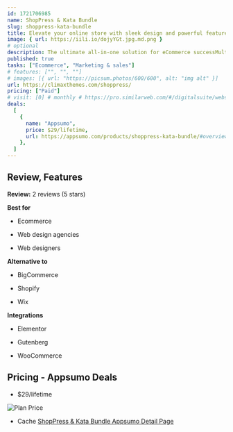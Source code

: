 ```yaml
---
id: 1721706985
name: ShopPress & Kata Bundle
slug: shoppress-kata-bundle
title: Elevate your online store with sleek design and powerful features
image: { url: https://iili.io/dojyYGt.jpg.md.png }
# optional
description: The ultimate all-in-one solution for eCommerce successMulti-purpose WordPress theme with 120+ starter websites. Design & customize WooCommerce pages with Elementor page builderAlternative to Shopify, Woolentor, JetWooBuilder & Woodmart
published: true
tasks: ["Ecommerce", "Marketing & sales"]
# features: ["", "", ""]
# images: [{ url: "https://picsum.photos/600/600", alt: "img alt" }]
url: https://climaxthemes.com/shoppress/
pricing: ["Paid"]
# visit: [0] # monthly # https://pro.similarweb.com/#/digitalsuite/websiteanalysis/home
deals:
  [
    {
      name: "Appsumo",
      price: $29/lifetime,
      url: https://appsumo.com/products/shoppress-kata-bundle/#overview,
    },
  ]
---
```


## Review, Features

**Review:** 2 reviews (5 stars)

**Best for**

- Ecommerce

- Web design agencies

- Web designers

**Alternative to**

- BigCommerce

- Shopify

- Wix

**Integrations**

- Elementor

- Gutenberg

- WooCommerce

## Pricing - Appsumo Deals

- $29/lifetime

<Img src="https://iili.io/doS3FrG.png" alt="Plan Price" />

- Cache [ShopPress & Kata Bundle Appsumo Detail Page](https://iili.io/doS3OTN.png)

